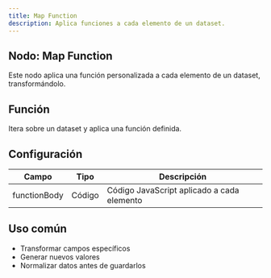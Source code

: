 ```yaml
---
title: Map Function
description: Aplica funciones a cada elemento de un dataset.
---
```



## Nodo: Map Function

Este nodo aplica una función personalizada a cada elemento de un dataset, transformándolo.

## Función
Itera sobre un dataset y aplica una función definida.

## Configuración

| Campo         | Tipo   | Descripción                                  |
|---------------|--------|----------------------------------------------|
| functionBody  | Código | Código JavaScript aplicado a cada elemento   |

## Uso común
- Transformar campos específicos
- Generar nuevos valores
- Normalizar datos antes de guardarlos
